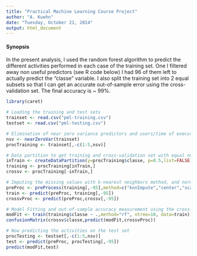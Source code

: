 ```yaml
---
title: "Practical Machine Learning Course Project"
author: "A. Kuehn"
date: "Tuesday, October 21, 2014"
output: html_document
---
```


#### Synopsis

In the present analysis, I used the random forest algorithm to predict the different activities performed in each case of the training set.
One I filtered away non useful predictors (see R code below) I had 96 of them left to actually predict the "classe" variable.
I also split the training set into 2 equal subsets so that I can get an accurate out-of-sample error using the cross-validation set. The final accuracy is ~ 99%.


```r
library(caret)

# Loading the training and test sets
trainset <- read.csv("pml-training.csv")
testset <- read.csv("pml-testing.csv")

# Elimination of near zero variance predictors and users/time of execution related variables
nsv <- nearZeroVar(trainset)
procTraining <- trainset[,-c(1:5,nsv)]

# Data partition to get training and cross-validation set with equal number of cases
inTrain <- createDataPartition(y=procTraining$classe, p=0.5,list=FALSE)
training <- procTraining[inTrain,]
crossv <- procTraining[-inTrain,]

# Imputing the missing values with k-nearest neighbors method, and normalizing the data for the training set. Then applying to the training and cross-validation set the same pre-processing method
preProc <- preProcess(training[,-95],method=c("knnImpute","center","scale"))
train <- predict(preProc, training[,-95])
crossvProc <- predict(preProc,crossv[,-95])

# Model Fitting and out-of-sample accuracy measurement using the cross-validation set. Parameter "ntree" is set to 10 as it is sufficient to get a very high accuracy and cuts down on computing time.
modFit <- train(training$classe ~ .,method="rf", ntree=10, data=train)
confusionMatrix(crossv$classe,predict(modFit,crossvProc))

# Now predicting the activities on the test set
procTesting <- testset[,-c(1:5,nsv)]
test <- predict(preProc, procTesting[,-95])
predict(modFit,test)
```


